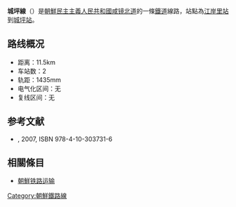 '''城坪線'''（{{kor|名=北|諺=성평선|漢=城坪線|羅=Sŏngp'yŏng sŏn|f=y}}）是[[朝鮮民主主義人民共和國|朝鮮民主主義人民共和國]][[咸镜北道|咸镜北道]]的一條[[鐵道|鐵道]]線路，站點為[[江岸里站|江岸里站]]到[[城坪站|城坪站]]。

==路线概况==
*距离：11.5km
*车站数：2
*轨距：1435mm
*电气化区间：无
*复线区间：无

==参考文献==
* {{lang|ja|国分隼人, 《将軍様の鉄道 北朝鮮鉄道事情》, 新潮社}}, 2007, ISBN 978-4-10-303731-6

==相關條目==
* [[朝鮮铁路运输|朝鮮铁路运输]]

{{朝鮮鐵路線}}
{{城坪線}}
{{Railway-stub}}
[[Category:朝鮮鐵路線|Category:朝鮮鐵路線]]